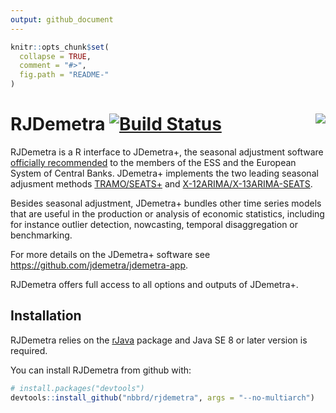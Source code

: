 ```yaml
---
output: github_document
---
```


<!-- README.md is generated from README.Rmd. Please edit that file -->

```r
knitr::opts_chunk$set(
  collapse = TRUE,
  comment = "#>",
  fig.path = "README-"
)
```

# RJDemetra [![Build Status](https://api.travis-ci.com/nbbrd/rjdemetra.svg?branch=master)](https://travis-ci.com/nbbrd/rjdemetra)  <img src="man/figures/logo.png" align="right" />

RJDemetra is a R interface to JDemetra+, the seasonal adjustment software [officially recommended](https://ec.europa.eu/eurostat/cros/system/files/Jdemetra_%20release.pdf) to the members of the ESS and the European System of Central Banks. JDemetra+ implements the two leading seasonal adjusment methods [TRAMO/SEATS+](http://www.bde.es/bde/en/secciones/servicios/Profesionales/Programas_estadi/Programas_estad_d9fa7f3710fd821.html) and [X-12ARIMA/X-13ARIMA-SEATS](https://www.census.gov/srd/www/x13as/).

Besides seasonal adjustment, JDemetra+ bundles other time series models that are useful in the production or analysis of economic statistics, including for instance outlier detection, nowcasting, temporal disaggregation or benchmarking.

For more details on the JDemetra+ software see <https://github.com/jdemetra/jdemetra-app>.

RJDemetra offers full access to all options and outputs of JDemetra+.

## Installation

RJDemetra relies on the [rJava](https://CRAN.R-project.org/package=rJava) package and Java SE 8 or later version is required.

You can install RJDemetra from github with:

```r
# install.packages("devtools")
devtools::install_github("nbbrd/rjdemetra", args = "--no-multiarch")
```


